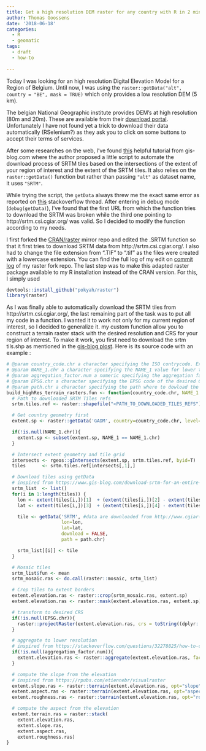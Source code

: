 ```yaml
---
title: Get a high resolution DEM raster for any country with R in 2 minutes
author: Thomas Goossens
date: '2018-06-18'
categories:
  - R
  - geomatic
tags:
  - draft
  - how-to
  
---
```


Today I was looking for an high resolution Digital Elevation Model for a Region of Belgium. 
Until now, I was using the `raster::getData("alt", country = "BE", mask = TRUE)` which only provides a low resolution DEM (5 km).

The belgian National Geographic institute provides DEM's at high resolution (80m and 20m). These are available from their [download portal](http://inspire.ngi.be/download-free/). Unfortunately I have not found yet a trick to download their data automatically (RSelenium?) as they ask you to click on some buttons to accept their terms of services. 

After some researches on the web, I've found [this](https://www.gis-blog.com/download-srtm-for-an-entire-country/) helpful tutorial from gis-blog.com where the author  proposed a little script to automate the download process of SRTM tiles based on the intersections of the extent of your region of interest and the extent of the SRTM tiles. It also relies on the `raster::getData()` function but rather than passing `"alt"` as dataset name, it uses `"SRTM"`. 

While trying the script, the `getData` always threw me the exact same error as reported on [this](https://stackoverflow.com/questions/47997347/downloading-srtm-data-with-raster-package) stackoverflow thread. After entering in debug mode (`debug(getData)`), I've found that the first URL from which the function tries to download the SRTM was broken while the third one pointing to http://srtm.csi.cgiar.org/ was valid. So I decided to modify the function according to my needs.

I first forked the [CRAN/raster](https://github.com/cran/raster) mirror repo and edited the .SRTM function so that it first tries to download SRTM data from http://srtm.csi.cgiar.org/. I also had to change the file extension from ".TIF" to ".tif" as the files were created with a lowercase extension. You can find the full log of my edit on [commit log](https://github.com/pokyah/raster/commits/master) of my raster fork repo. The last step was to make this adapted raster package available to my R installation instead of the CRAN version. For this, I simply used 

```r
devtools::install_github("pokyah/raster")
library(raster)
```

As I was finally able to automatically download the SRTM tiles from http://srtm.csi.cgiar.org/, the last remaining part of the task was to put all my code in a function. I wanted it to work not only for my current region of interest, so I decided to generalize it.  my custom function allow you to construct a terrain raster stack with the desired resolution and CRS for your region of interest. To make it work, you first need to download the srtm tils.shp as mentioned in the [gis-blog plost](https://www.gis-blog.com/download-srtm-for-an-entire-country/). Here is its source code with an example :

```r
# @param country_code.chr a character specifying the ISO contrycode. Ex : BE for belgium
# @param NAME_1.chr a character specifying the NAME_1 value for lower than country level information
# @param aggregation_factor.num a numeric specifying the aggregation factor to get the desired spatial resolution
# @param EPSG.chr a character specifying the EPSG code of the desired Coordiante Reference System (CRS)
# @param path.chr a character specifying the path where to dowload the SRTM data
build_highRes_terrain_rasters.fun <- function(country_code.chr, NAME_1.chr=NULL, aggregation_factor.num=NULL, EPSG.chr=NULL, path.chr) {
  # Path to downloaded SRTM Tiles refs
  srtm.tiles.ref <- raster::shapefile("<PATH_TO_DOWNLOADED_TILES_REFS")

  # Get country geometry first
  extent.sp <- raster::getData('GADM', country=country_code.chr, level=1)

  if(!is.null(NAME_1.chr)){
    extent.sp <- subset(extent.sp, NAME_1 == NAME_1.chr)
  }

  # Intersect extent geometry and tile grid
  intersects <- rgeos::gIntersects(extent.sp, srtm.tiles.ref, byid=T)
  tiles      <- srtm.tiles.ref[intersects[,1],]

  # Download tiles using getData
  # inspired from https://www.gis-blog.com/download-srtm-for-an-entire-country/
  srtm_list  <- list()
  for(i in 1:length(tiles)) {
    lon <- extent(tiles[i,])[1]  + (extent(tiles[i,])[2] - extent(tiles[i,])[1]) / 2
    lat <- extent(tiles[i,])[3]  + (extent(tiles[i,])[4] - extent(tiles[i,])[3]) / 2

    tile <- getData('SRTM', #data are downloaded from http://www.cgiar-csi.org/. See getData do of pokyah/raster repo on github
                    lon=lon,
                    lat=lat,
                    download = FALSE,
                    path = path.chr)

    srtm_list[[i]] <- tile
  }

  # Mosaic tiles
  srtm_list$fun <- mean
  srtm_mosaic.ras <- do.call(raster::mosaic, srtm_list)

  # Crop tiles to extent borders
  extent.elevation.ras <- raster::crop(srtm_mosaic.ras, extent.sp)
  extent.elevation.ras <- raster::mask(extent.elevation.ras, extent.sp)

  # transform to desired CRS
  if(!is.null(EPSG.chr)){
    raster::projectRaster(extent.elevation.ras, crs = toString((dplyr::filter(rgdal::make_EPSG(), code==EPSG.chr))$prj4))
  }

  # aggregate to lower resolution
  # inspired from https://stackoverflow.com/questions/32278825/how-to-change-the-resolution-of-a-raster-layer-in-r
  if(!is.null(aggregation_factor.num)){
    extent.elevation.ras <- raster::aggregate(extent.elevation.ras, fact=aggregation_factor.num)
  }

  # compute the slope from the elevation
  # inspired from https://rpubs.com/etiennebr/visualraster
  extent.slope.ras <- raster::terrain(extent.elevation.ras, opt="slope", unit="degrees")
  extent.aspect.ras <- raster::terrain(extent.elevation.ras, opt="aspect", unit="degrees")
  extent.roughness.ras <- raster::terrain(extent.elevation.ras, opt="roughness")

  # compute the aspect from the elevation
  extent.terrain.ras = raster::stack(
    extent.elevation.ras,
    extent.slope.ras,
    extent.aspect.ras,
    extent.roughness.ras)
}

```
